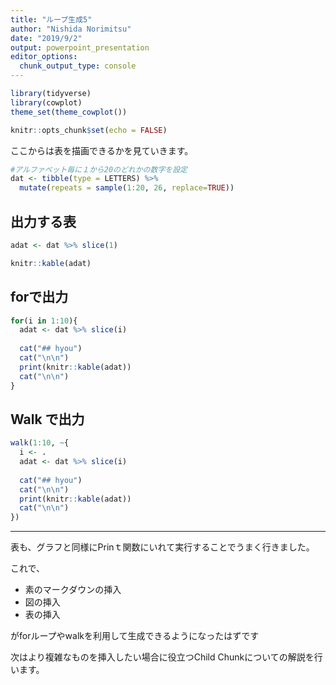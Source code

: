 ```yaml
---
title: "ループ生成5"
author: "Nishida Norimitsu"
date: "2019/9/2"
output: powerpoint_presentation
editor_options: 
  chunk_output_type: console
---
```


```r
library(tidyverse)
library(cowplot)
theme_set(theme_cowplot())

knitr::opts_chunk$set(echo = FALSE)
```

ここからは表を描画できるかを見ていきます。

```r
#アルファベット毎に１から20のどれかの数字を設定
dat <- tibble(type = LETTERS) %>% 
  mutate(repeats = sample(1:20, 26, replace=TRUE))
```

## 出力する表

```r
adat <- dat %>% slice(1)

knitr::kable(adat)
```

## forで出力
```r
for(i in 1:10){
  adat <- dat %>% slice(i)
  
  cat("## hyou")
  cat("\n\n")
  print(knitr::kable(adat))
  cat("\n\n")
}

```


## Walk で出力

```r
walk(1:10, ~{
  i <- .
  adat <- dat %>% slice(i)
  
  cat("## hyou")
  cat("\n\n")
  print(knitr::kable(adat))
  cat("\n\n")
})
```


-----
表も、グラフと同様にPrinｔ関数にいれて実行することでうまく行きました。

これで、

* 素のマークダウンの挿入
* 図の挿入
* 表の挿入

がforループやwalkを利用して生成できるようになったはずです

次はより複雑なものを挿入したい場合に役立つChild Chunkについての解説を行います。
